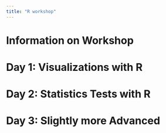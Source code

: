 ```yaml
---
title: "R workshop"
---
```


# Information on Workshop

# Day 1: Visualizations with R 

# Day 2: Statistics Tests with R

# Day 3: Slightly more Advanced
